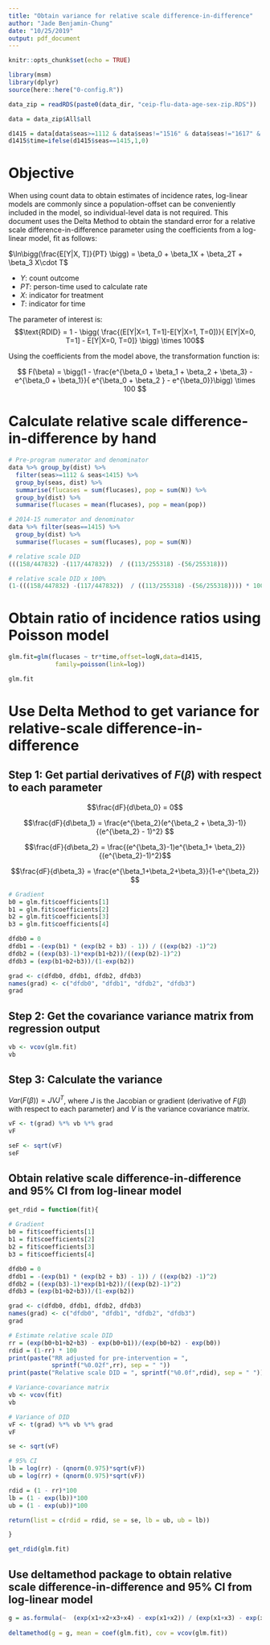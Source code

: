 ```yaml
---
title: "Obtain variance for relative scale difference-in-difference"
author: "Jade Benjamin-Chung"
date: "10/25/2019"
output: pdf_document
---
```


```r
knitr::opts_chunk$set(echo = TRUE)

library(msm)
library(dplyr)
source(here::here("0-config.R"))

data_zip = readRDS(paste0(data_dir, "ceip-flu-data-age-sex-zip.RDS"))

data = data_zip$All$all

d1415 = data[data$seas>=1112 & data$seas!="1516" & data$seas!="1617" & data$seas!="1718",]
d1415$time=ifelse(d1415$seas==1415,1,0)

```

# Objective

When using count data to obtain estimates of incidence rates, log-linear models are commonly since a population-offset can be conveniently included in the model, so individual-level data is not required. This document uses the Delta Method to obtain the standard error for a relative scale difference-in-difference parameter using the coefficients from a log-linear model, fit as follows: 

$\ln\bigg(\frac{E[Y|X, T]}{PT} \bigg) = \beta_0 + \beta_1X + \beta_2T + \beta_3 X\cdot T$

- $Y$: count outcome
- $PT$: person-time used to calculate rate
- $X$: indicator for treatment
- $T$: indicator for time

The parameter of interest is:
$$\text{RDID} = 1 - \bigg( \frac{(E[Y|X=1, T=1]-E[Y|X=1, T=0])}{ E[Y|X=0, T=1] - E[Y|X=0, T=0]}  \bigg) \times 100$$
  
Using the coefficients from the model above, the transformation function is:

$$ F(\beta) = \bigg(1 - \frac{e^{\beta_0 + \beta_1 + \beta_2 + \beta_3} - e^{\beta_0 + \beta_1}}{ e^{\beta_0 + \beta_2 } - e^{\beta_0}}\bigg) \times 100    $$


# Calculate relative scale difference-in-difference by hand
```r
# Pre-program numerator and denominator
data %>% group_by(dist) %>% 
  filter(seas>=1112 & seas<1415) %>% 
  group_by(seas, dist) %>%
  summarise(flucases = sum(flucases), pop = sum(N)) %>%
  group_by(dist) %>%
  summarise(flucases = mean(flucases), pop = mean(pop)) 

# 2014-15 numerator and denominator
data %>% filter(seas==1415) %>% 
  group_by(dist) %>%
  summarise(flucases = sum(flucases), pop = sum(N)) 

# relative scale DID
(((158/447832) -(117/447832))  / ((113/255318) -(56/255318)))

# relative scale DID x 100%
(1-(((158/447832) -(117/447832))  / ((113/255318) -(56/255318)))) * 100

```

# Obtain ratio of incidence ratios using Poisson model

```r
glm.fit=glm(flucases ~ tr*time,offset=logN,data=d1415,
             family=poisson(link=log))

glm.fit
```

# Use Delta Method to get variance for relative-scale difference-in-difference

## Step 1: Get partial derivatives of $F(\beta)$ with respect to each parameter 

$$\frac{dF}{d\beta_0} = 0$$

$$\frac{dF}{d\beta_1} = \frac{e^{\beta_2}(e^{\beta_2 + \beta_3}-1)}{(e^{\beta_2} - 1)^2} $$

$$\frac{dF}{d\beta_2} = \frac{(e^{\beta_3}-1)e^{\beta_1+ \beta_2}}{(e^{\beta_2}-1)^2}$$

$$\frac{dF}{d\beta_3} = \frac{e^{\beta_1+\beta_2+\beta_3}}{1-e^{\beta_2}} $$


```r
# Gradient 
b0 = glm.fit$coefficients[1]
b1 = glm.fit$coefficients[2]
b2 = glm.fit$coefficients[3]
b3 = glm.fit$coefficients[4]

dfdb0 = 0
dfdb1 = -(exp(b1) * (exp(b2 + b3) - 1)) / ((exp(b2) -1)^2)
dfdb2 = ((exp(b3)-1)*exp(b1+b2))/((exp(b2)-1)^2)
dfdb3 = (exp(b1+b2+b3))/(1-exp(b2))

grad <- c(dfdb0, dfdb1, dfdb2, dfdb3)
names(grad) <- c("dfdb0", "dfdb1", "dfdb2", "dfdb3")
grad
```


## Step 2: Get the covariance variance matrix from regression output 

```r
vb <- vcov(glm.fit)
vb
```


## Step 3: Calculate the variance 
$Var(F(\beta)) = J V J^T$, where $J$ is the Jacobian or gradient (derivative of $F(\beta)$ with respect to each parameter) and $V$ is the variance covariance matrix. 

```r
vF <- t(grad) %*% vb %*% grad
vF

seF <- sqrt(vF)
seF
```

## Obtain relative scale difference-in-difference and 95% CI from log-linear model

```r
get_rdid = function(fit){
  
# Gradient 
b0 = fit$coefficients[1]
b1 = fit$coefficients[2]
b2 = fit$coefficients[3]
b3 = fit$coefficients[4]

dfdb0 = 0
dfdb1 = -(exp(b1) * (exp(b2 + b3) - 1)) / ((exp(b2) -1)^2)
dfdb2 = ((exp(b3)-1)*exp(b1+b2))/((exp(b2)-1)^2)
dfdb3 = (exp(b1+b2+b3))/(1-exp(b2))

grad <- c(dfdb0, dfdb1, dfdb2, dfdb3)
names(grad) <- c("dfdb0", "dfdb1", "dfdb2", "dfdb3")
grad

# Estimate relative scale DID
rr = (exp(b0+b1+b2+b3) - exp(b0+b1))/(exp(b0+b2) - exp(b0))
rdid = (1-rr) * 100 
print(paste("RR adjusted for pre-intervention = ", 
            sprintf("%0.02f",rr), sep = " "))
print(paste("Relative scale DID = ", sprintf("%0.0f",rdid), sep = " "))

# Variance-covariance matrix
vb <- vcov(fit)
vb

# Variance of DID
vF <- t(grad) %*% vb %*% grad
vF

se <- sqrt(vF)

# 95% CI 
lb = log(rr) - (qnorm(0.975)*sqrt(vF))
ub = log(rr) + (qnorm(0.975)*sqrt(vF))

rdid = (1 - rr)*100
lb = (1 - exp(lb))*100
ub = (1 - exp(ub))*100

return(list = c(rdid = rdid, se = se, lb = ub, ub = lb))

}

get_rdid(glm.fit)

```

## Use deltamethod package to obtain relative scale difference-in-difference and 95% CI from log-linear model

```r
g = as.formula(~  (exp(x1+x2+x3+x4) - exp(x1+x2)) / (exp(x1+x3) - exp(x1)))
               
deltamethod(g = g, mean = coef(glm.fit), cov = vcov(glm.fit))

```

